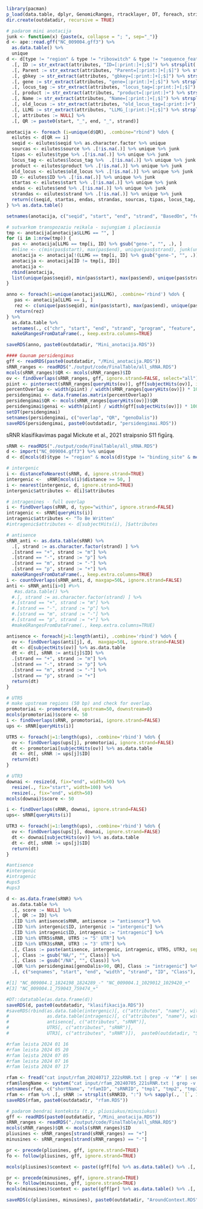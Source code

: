 ```r
library(pacman)
p_load(data.table, dplyr, GenomicRanges, rtracklayer, DT, foreach, stringr)
dir.create(outdatadir, recursive = TRUE)
```

```r
# padarom mini anotacija 
junk <- function(x) {paste(x, collapse = "; ", sep="_")}
d <- ape::read.gff("NC_009004.gff3") %>% 
  as.data.table() %>% 
  unique
d <- d[type != "region" & type != "riboswitch" & type != "sequence_feature" & type != "binding_site", ]  %>% 
  .[, ID := str_extract(attributes, "ID=[:print:]+[;$]") %>% strsplit(., ";") %>% sapply(., `[`, 1) %>% gsub("ID=", "", .)] %>% 
  .[, Parent := str_extract(attributes, "Parent=[:print:]+[;$]") %>% strsplit(., ";") %>% sapply(., `[`, 1) %>% gsub("Parent=", "", .)] %>% 
  .[, gbkey := str_extract(attributes, "gbkey=[:print:]+[;$]") %>% strsplit(., ";") %>% sapply(., `[`, 1) %>% gsub("gbkey=", "", .)] %>% 
  .[, gene := str_extract(attributes, "gene=[:print:]+[;$]") %>% strsplit(., ";") %>% sapply(., `[`, 1) %>% gsub("gene=", "", .)] %>% 
  .[, locus_tag := str_extract(attributes, "locus_tag=[:print:]+[;$]") %>% strsplit(., ";") %>% sapply(., `[`, 1) %>% gsub("locus_tag=", "", .)] %>% 
  .[, product := str_extract(attributes, "product=[:print:]+") %>% strsplit(., ";") %>% sapply(., `[`, 1) %>% gsub("product=", "", .)] %>% 
  .[, Name := str_extract(attributes, "Name=[:print:]+[;$]") %>% strsplit(., ";") %>% sapply(., `[`, 1) %>% gsub("Name=", "", .)] %>% 
  .[, old_locus := str_extract(attributes, "old_locus_tag=[:print:]+") %>% strsplit(., ";") %>% sapply(., `[`, 1) %>% gsub("old_locus_tag=", "", .)] %>% 
  .[, LLMG := str_extract(attributes, "LLMG_[:print:]+[;$]") %>% strsplit(., ";") %>% sapply(., `[`, 1)] %>% 
  .[, attributes := NULL] %>%
  .[, QR := paste0(start, "_", end, "_", strand)] 

anotacija <- foreach (i=unique(d$QR), .combine="rbind") %do% {
  eilutes <- d[QR == i]
  seqid <- eilutes$seqid %>% as.character.factor %>% unique
  sourcas <- eilutes$source %>% .[!is.na(.)] %>% unique %>% junk
  tipas <- eilutes$type %>% .[!is.na(.)] %>% unique %>% junk
  locus_tag <- eilutes$locus_tag %>%  .[!is.na(.)] %>% unique %>% junk
  product <- eilutes$product %>% .[!is.na(.)] %>% unique %>% junk
  old_locus <- eilutes$old_locus %>% .[!is.na(.)] %>% unique %>% junk
  ID <- eilutes$ID %>% .[!is.na(.)] %>% unique %>% junk
  startas <- eilutes$start %>% .[!is.na(.)] %>% unique %>% junk
  endas <- eilutes$end %>% .[!is.na(.)] %>% unique %>% junk
  strandas <- eilutes$strand %>% .[!is.na(.)] %>% unique %>% junk
  return(c(seqid, startas, endas, strandas, sourcas, tipas, locus_tag, product, old_locus, ID))
} %>% as.data.table() 

setnames(anotacija, c("seqid", "start", "end", "strand", "BasedOn", "feature", "LLMG", "Product", "old_LLMG", "ID"))

# sutvarkom transpozaziu reikala - sujungiam i placiausia 
tmp <- anotacija[anotacija$LLMG == "", ]
for (i in 1:nrow(tmp)) {
  pas <- anotacija[LLMG == tmp[i, ID] %>% gsub("gene-", "", .), ]
  #nline <- c(min(pas$start), max(pas$end), unique(pas$strand), junk(unique(pas$BasedOn)), junk(unique(pas$feature)), junk(unique(pas$LLMG)), junk(unique(pas$Product)), junk(unique(pas$old_LLMG)))
  anotacija <- anotacija[!(LLMG == tmp[i, ID] %>% gsub("gene-", "", .)), ]
  anotacija <- anotacija[ID != tmp[i, ID]]
  anotacija <- 
  rbind(anotacija, 
  list(unique(pas$seqid), min(pas$start), max(pas$end), unique(pas$strand), junk(unique(pas$BasedOn)), junk(unique(pas$feature)), junk(unique(pas$LLMG)), junk(unique(pas$Product)), junk(unique(pas$old_LLMG)), junk(unique(pas$ID))) )
}

anno <- foreach(i=unique(anotacija$LLMG), .combine='rbind') %do% {
   pas <- anotacija[LLMG == i, ]
   rez <- c(unique(pas$seqid), min(pas$start), max(pas$end), unique(pas$strand), junk(unique(pas$BasedOn)), junk(unique(pas$feature)), junk(unique(pas$LLMG)), junk(unique(pas$Product)), junk(unique(pas$old_LLMG)), junk(unique(pas$ID)))
   return(rez)
} %>% 
  as.data.table %>% 
  setnames(., c("chr", "start", "end", "strand", "program", "feature", "LLMG", "product", "old_locus", "otherID")) %>% 
  makeGRangesFromDataFrame(., keep.extra.columns=TRUE)

saveRDS(anno, paste0(outdatadir, "Mini_anotacija.RDS"))
```

```r
#### Gaunam persidengimus 
gff <- readRDS(paste0(outdatadir, "/Mini_anotacija.RDS"))
sRNR_ranges <- readRDS("./output/code/FinalTable/all_sRNA.RDS")
mcols(sRNR_ranges)$QR <- mcols(sRNR_ranges)$ID
ov <- findOverlaps(sRNR_ranges, gff, ignore.strand=FALSE, select="all")
piint <- pintersect(sRNR_ranges[queryHits(ov)], gff[subjectHits(ov)], ignore.strand=FALSE)
percentOverlap <- width(piint) / width(sRNR_ranges[queryHits(ov)]) * 100
persidengimai <- data.frame(as.matrix(percentOverlap)) 
persidengimai$QR <- mcols(sRNR_ranges[queryHits(ov)])$QR
persidengimai$genai <- width(piint) / width(gff[subjectHits(ov)]) * 100
setDT(persidengimai) 
setnames(persidengimai, c("overlap", "QR", "genoDalis"))
saveRDS(persidengimai, paste0(outdatadir, "persidengimai.RDS"))
```

sRNR klasifikavimas pagal Mickute et al., 2021 straipsnio S11 figūrą. 

```r
sRNR <- readRDS("./output/code/FinalTable/all_sRNA.RDS")
d <- import("NC_009004.gff3") %>% unique
d <- d[mcols(d)$type != "region" & mcols(d)$type != "binding_site" & mcols(d)$type != "riboswitch" & mcols(d)$type != "sequence_feature", ]

# intergenic
i <- distanceToNearest(sRNR, d, ignore.strand=TRUE)
intergenic <-  sRNR[mcols(i)$distance >= 50, ]
i <- nearest(intergenic, d, ignore.strand=TRUE)
intergenic$attributes <- d[i]$attributes

# intragenines - full overlap 
i <- findOverlaps(sRNR, d, type="within", ignore.strand=FALSE)
intragenic <- sRNR[queryHits(i)]
intragenic$attributes <- "To Be Written"
#intragenic$attributes <- d[subjectHits(i), ]$attributes

# antisence
sRNR_anti <- as.data.table(sRNR) %>% 
  .[, strand := as.character.factor(strand) ] %>% 
  .[strand == "+", strand := "m"] %>% 
  .[strand == "-", strand := "p"] %>% 
  .[strand == "m", strand := "-"] %>%
  .[strand == "p", strand := "+"] %>%
  makeGRangesFromDataFrame(., keep.extra.columns=TRUE)
i <- countOverlaps(sRNR_anti, d, maxgap=50L, ignore.strand=FALSE)
anti <- sRNR_anti[i>0] #%>% 
   #as.data.table() %>% 
  #.[, strand := as.character.factor(strand) ] %>% 
  #.[strand == "+", strand := "m"] %>% 
  #.[strand == "-", strand := "p"] %>% 
  #.[strand == "m", strand := "-"] %>%
  #.[strand == "p", strand := "+"] %>%
  #makeGRangesFromDataFrame(., keep.extra.columns=TRUE)

antisence <- foreach(j=1:length(anti), .combine='rbind') %do% {
  ov <- findOverlaps(anti[j], d,  maxgap=50L, ignore.strand=FALSE)
  dt <- d[subjectHits(ov)] %>% as.data.table
  dt <- dt[, sRNR := anti[j]$ID] %>% 
  .[strand == "+", strand := "m"] %>% 
  .[strand == "-", strand := "p"] %>% 
  .[strand == "m", strand := "-"] %>%
  .[strand == "p", strand := "+"]
  return(dt)
}

# UTR5
# make upstream regions (50 bp) and check for overlap. 
promotoriai <- promoters(d, upstream=50, downstream=0)
mcols(promotoriai)$score <- 50
i <- findOverlaps(sRNR, promotoriai, ignore.strand=FALSE)
ups <- sRNR[queryHits(i)]

UTR5 <- foreach(j=1:length(ups), .combine='rbind') %do% {
  ov <- findOverlaps(ups[j], promotoriai, ignore.strand=FALSE)
  dt <- promotoriai[subjectHits(ov)] %>% as.data.table
  dt <- dt[, sRNR := ups[j]$ID]
  return(dt)
}

# UTR3
downai <- resize(d, fix="end", width=50) %>% 
  resize(., fix="start", width=100) %>% 
  resize(., fix="end", width=50) 
mcols(downai)$score <- 50 

i <- findOverlaps(sRNR, downai, ignore.strand=FALSE)
ups<- sRNR[queryHits(i)]

UTR3 <- foreach(j=1:length(ups), .combine='rbind') %do% {
  ov <- findOverlaps(ups[j], downai, ignore.strand=FALSE)
  dt <- downai[subjectHits(ov)] %>% as.data.table
  dt <- dt[, sRNR := ups[j]$ID]
  return(dt)
}

#antisence 
#intergenic
#intragenic
#ups5
#ups3

d <- as.data.frame(sRNR) %>% 
  as.data.table %>% 
  .[, score := NULL] %>% 
  .[, QR := ID] %>% 
  .[ID %in% antisence$sRNR, antisence := "antisence"] %>% 
  .[ID %in% intergenic$ID, intergenic := "intergenic"] %>% 
  .[ID %in% intragenic$ID, intragenic := "intragenic"] %>% 
  .[ID %in% UTR5$sRNR, UTR5 := "5' UTR"] %>% 
  .[ID %in% UTR3$sRNR, UTR3 := "3' UTR"] %>% 
  .[, Class := paste(antisence, intergenic, intragenic, UTR5, UTR3, sep="/")] %>% 
  .[, Class := gsub("NA/", "", Class)] %>% 
  .[, Class := gsub("/NA", "", Class)] %>% 
  .[QR %in% persidengimai[genoDalis>90, QR], Class := "intragenic"] %>% 
  .[, c("seqnames", "start", "end", "width", "strand", "ID", "Class"), with=FALSE]

#[1] "NC_009004.1_1824198_1824289_-" "NC_009004.1_1029012_1029420_+"
#[3] "NC_009004.1_759043_759474_+"  

#DT::datatable(as.data.frame(d))
saveRDS(d, paste0(outdatadir, "klasifikacija.RDS"))
#saveRDS(rbind(as.data.table(intergenic)[, c("attributes", "name"), with=FALSE] %>% setnames(., c("attributes", "sRNR")), 
#              as.data.table(intragenic)[, c("attributes", "name"), with=FALSE] %>% setnames(., c("attributes", "sRNR")), 
#              antisence[, c("attributes", "sRNR")], 
#              UTR5[, c("attributes", "sRNR")], 
#              UTR3[, c("attributes", "sRNR")]),  paste0(outdatadir, "Sur_genes.RDS"))


```

```r
#rfam leista 2024 01 16
#rfam leista 2024 05 20
#rfam leista 2024 07 05
#rfam leista 2024 07 16
#rfam leista 2024 07 17

rfam <- fread("cat input/rfam_20240717_222sRNR.txt | grep -v '^#' | sed 's/!.*//g'")
rfam$longName <- system("cat input/rfam_20240705_221sRNR.txt | grep -v '^#' | sed -s 's/.*!//g' | sed -s 's/^ \\+//g'", intern=TRUE)
setnames(rfam, c("shortName", "rfamID", "sRNRID", "tmp1", "tmp2", "tmp3", "tmp4", "tmp5", "tmp6", "tmp7", "tmp8", "tmp9", "tmp10", "tmp11", "tmp12", "tmp13", "LongName"))
rfam <- rfam %>% .[, sRNR := strsplit(sRNRID, ":") %>% sapply(., `[`, 1)] %>% .[, sRNRID := NULL]
saveRDS(rfam, paste0(outdatadir, "rfam.RDS"))
```


```r
# padarom bendrai konteksta (t.y. pliusiukus/minusiukus)
gff <- readRDS(paste0(outdatadir, "/Mini_anotacija.RDS"))
sRNR_ranges <- readRDS("./output/code/FinalTable/all_sRNA.RDS")
mcols(sRNR_ranges)$QR <- mcols(sRNR_ranges)$ID
pliusines <- sRNR_ranges[strand(sRNR_ranges) == "+"]
minusines <- sRNR_ranges[strand(sRNR_ranges) == "-"]

pr <- precede(pliusines, gff, ignore.strand=TRUE)
fo <- follow(pliusines, gff, ignore.strand=TRUE)

mcols(pliusines)$context <- paste((gff[fo] %>% as.data.table() %>% .[, strand]), strand(pliusines), (gff[pr] %>% as.data.table() %>% .[, strand]), sep="/")

pr <- precede(minusines, gff, ignore.strand=TRUE)
fo <- follow(minusines, gff, ignore.strand=TRUE)
mcols(minusines)$context <- paste((gff[pr] %>% as.data.table() %>% .[, strand]), strand(minusines), (gff[fo] %>% as.data.table() %>% .[, strand]), sep="/")

saveRDS(c(pliusines, minusines), paste0(outdatadir, "AroundContext.RDS"))
```




